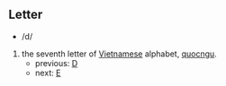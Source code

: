 ==Letter==
*/d/

# the seventh letter of [[Vietnamese]] alphabet, [[quocngu]].
#*previous: [[D]]
#*next: [[E]]